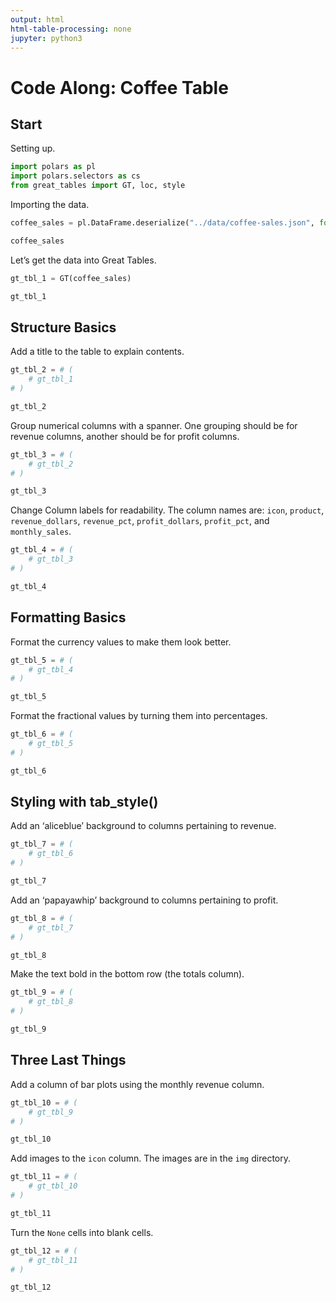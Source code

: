 ```yaml
---
output: html
html-table-processing: none
jupyter: python3
---
```


# Code Along: Coffee Table

## Start

Setting up.

```python
import polars as pl
import polars.selectors as cs
from great_tables import GT, loc, style
```

Importing the data.

```python
coffee_sales = pl.DataFrame.deserialize("../data/coffee-sales.json", format="json")

coffee_sales
```

Let's get the data into Great Tables.

```python
gt_tbl_1 = GT(coffee_sales)

gt_tbl_1
```

## Structure Basics

Add a title to the table to explain contents.

```python
gt_tbl_2 = # (
    # gt_tbl_1
# )

gt_tbl_2
```

Group numerical columns with a spanner. One grouping should be for revenue columns, another should be for profit columns.

```python
gt_tbl_3 = # (
    # gt_tbl_2
# )

gt_tbl_3
```

Change Column labels for readability. The column names are:
`icon`, `product`, `revenue_dollars`, `revenue_pct`, `profit_dollars`, `profit_pct`, and `monthly_sales`.

```python
gt_tbl_4 = # (
    # gt_tbl_3
# )

gt_tbl_4
```

## Formatting Basics

Format the currency values to make them look better.

```python
gt_tbl_5 = # (
    # gt_tbl_4
# )

gt_tbl_5
```

Format the fractional values by turning them into percentages.

```python
gt_tbl_6 = # (
    # gt_tbl_5
# )

gt_tbl_6
```

## Styling with tab_style()

Add an 'aliceblue' background to columns pertaining to revenue.

```python
gt_tbl_7 = # (
    # gt_tbl_6
# )

gt_tbl_7
```

Add an 'papayawhip' background to columns pertaining to profit.

```python
gt_tbl_8 = # (
    # gt_tbl_7
# )

gt_tbl_8
```

Make the text bold in the bottom row (the totals column).

```python
gt_tbl_9 = # (
    # gt_tbl_8
# )

gt_tbl_9
```

## Three Last Things

Add a column of bar plots using the monthly revenue column.

```python
gt_tbl_10 = # (
    # gt_tbl_9
# )

gt_tbl_10
```

Add images to the `icon` column. The images are in the `img` directory.

```python
gt_tbl_11 = # (
    # gt_tbl_10
# )

gt_tbl_11
```

Turn the `None` cells into blank cells.

```python
gt_tbl_12 = # (
    # gt_tbl_11
# )

gt_tbl_12
```
